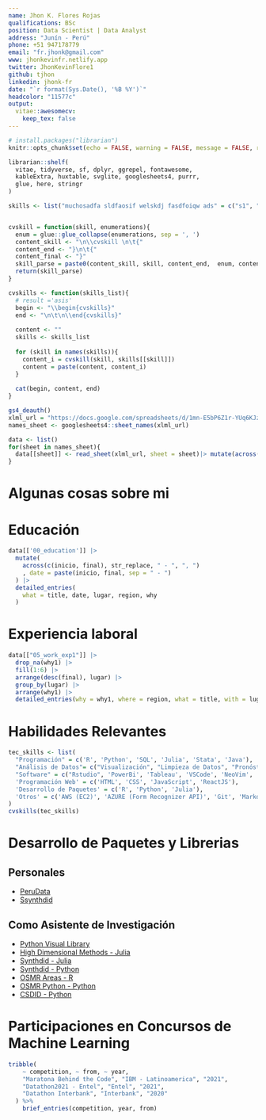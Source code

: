 ```yaml
---
name: Jhon K. Flores Rojas 
qualifications: BSc
position: Data Scientist | Data Analyst
address: "Junín - Perú"
phone: +51 947178779
email: "fr.jhonk@gmail.com"
www: jhonkevinfr.netlify.app
twitter: JhonKevinFlore1
github: tjhon
linkedin: jhonk-fr
date: "`r format(Sys.Date(), '%B %Y')`"
headcolor: "11577c"
output:
  vitae::awesomecv:
    keep_tex: false
---
```


```r
# install.packages("librarian")
knitr::opts_chunk$set(echo = FALSE, warning = FALSE, message = FALSE, results = 'asis')

librarian::shelf(
  vitae, tidyverse, sf, dplyr, ggrepel, fontawesome,
  kableExtra, huxtable, svglite, googlesheets4, purrr,
  glue, here, stringr
)

skills <- list("muchosadfa sldfaosif welskdj fasdfoiqw ads" = c("s1", "s2"), "s2" = c("s2", "s2"))


cvskill = function(skill, enumerations){
  enum = glue::glue_collapse(enumerations, sep = ', ')
  content_skill <- "\n\\cvskill \n\t{"
  content_end <- "}\n\t{"
  content_final <- "}"
  skill_parse = paste0(content_skill, skill, content_end,  enum, content_final)
  return(skill_parse)
}

cvskills <- function(skills_list){
  # result ='asis'
  begin <- "\\begin{cvskills}"
  end <- "\n\t\n\\end{cvskills}"
  
  content <- ""
  skills <- skills_list
  
  for (skill in names(skills)){
    content_i = cvskill(skill, skills[[skill]])
    content = paste(content, content_i)
  }
  
  cat(begin, content, end)
}
```


```r
gs4_deauth()
xlml_url = "https://docs.google.com/spreadsheets/d/1mn-E5bP6Z1r-YUq6KJzIhFNeJ2UpYbt5DK5AtIVlwUs/edit#gid=1692786986"
names_sheet <- googlesheets4::sheet_names(xlml_url)

data <- list()
for(sheet in names_sheet){
  data[[sheet]] <- read_sheet(xlml_url, sheet = sheet)|> mutate(across(where(is.list), \(x) unlist(x)))
}
```


# Algunas cosas sobre mi

\begin{cvparagraph}
Poseo experiencia en diversos lenguajes de programación como Python, Julia y R. Además, cuento con habilidades para llevar a cabo análisis de datos, econometría, aprendizaje automático y evaluaciones de  impacto. Apliqué las destrezas en inferencia causal y tambien tengo conocimiento del uso de Large Language Models (LLMs).

También tengo competencia en la automatización y creación de librerías en estos lenguajes, lo que me permite contribuir eficazmente en la automatización de procesos. Además, he adquirido experiencia en colaboración en equipo a través de herramientas como GitHub en el ámbito de la programación.
\end{cvparagraph}

# Educación

```r
data[['00_education']] |> 
  mutate(
    across(c(inicio, final), str_replace, " - ", ", ")
    , date = paste(inicio, final, sep = " - ")
  ) |> 
  detailed_entries(
    what = title, date, lugar, region, why
  )
```


# Experiencia laboral

```r
data[["05_work_exp1"]] |> 
  drop_na(why1) |> 
  fill(1:6) |> 
  arrange(desc(final), lugar) |> 
  group_by(lugar) |> 
  arrange(why1) |> 
  detailed_entries(why = why1, where = region, what = title, with = lugar, when = final, .protect = F)
```


\newpage
# Habilidades Relevantes


```r
tec_skills <- list(
  "Programación" = c('R', 'Python', 'SQL', 'Julia', 'Stata', 'Java'), 
  "Análisis de Datos"= c("Visualización", "Limpieza de Datos", "Pronósticos", "Modelado", "Comunicación", "Inferencia", "Aprendizaje Automático", "Web Scraping"), 
  "Software" = c("Rstudio", 'PowerBi', 'Tableau', 'VSCode', 'NeoVim', 'Linux', 'Terminal', 'MSOffice'),
  'Programación Web' = c('HTML', 'CSS', 'JavaScript', 'ReactJS'),
  'Desarrollo de Paquetes' = c('R', 'Python', 'Julia'),
  'Otros' = c('AWS (EC2)', 'AZURE (Form Recognizer API)', 'Git', 'Markdown', 'Quarto', 'Jupyter', 'SupaBase', 'Automatización')
)
cvskills(tec_skills)
```


# Desarrollo de Paquetes y Librerias 

## Personales

\small
- [PeruData](https://github.com/TJhon/PeruData)
- [Ssynthdid](https://github.com/TJhon/ssynthdid)
\normalsize

## Como Asistente de Investigación

\small
- [Python Visual Library](https://github.com/d2cml-ai/python_visual_library)
- [High Dimensional Methods - Julia](https://github.com/d2cml-ai/HDMjl.jl)
- [Synthdid - Julia](https://github.com/d2cml-ai/Synthdid.jl)
- [Synthdid - Python](https://github.com/d2cml-ai/synthdid.py)
- [OSMR Areas - R](https://github.com/d2cml-ai/osrmareas)
- [OSMR Python - Python](https://github.com/alexanderquispe/osrm_python)
- [CSDID - Python](https://github.com/d2cml-ai/csdid)
\normalsize



# Participaciones en Concursos de Machine Learning 

```r
tribble(
    ~ competition, ~ from, ~ year,
    "Maratona Behind the Code", "IBM - Latinoamerica", "2021",
    "Datathon2021 - Entel", "Entel", "2021",
    "Datathon Interbank", "Interbank", "2020"
  ) %>%
    brief_entries(competition, year, from)
```


